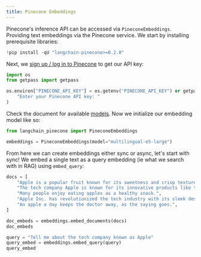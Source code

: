 ```yaml
---
title: Pinecone Embeddings
---
```


Pinecone's inference API can be accessed via `PineconeEmbeddings`. Providing text embeddings via the Pinecone service. We start by installing prerequisite libraries:

```python
!pip install -qU "langchain-pinecone>=0.2.0"
```

Next, we [sign up / log in to Pinecone](https://app.pinecone.io) to get our API key:

```python
import os
from getpass import getpass

os.environ["PINECONE_API_KEY"] = os.getenv("PINECONE_API_KEY") or getpass(
    "Enter your Pinecone API key: "
)
```

Check the document for available [models](https://docs.pinecone.io/models/overview). Now we initialize our embedding model like so:

```python
from langchain_pinecone import PineconeEmbeddings

embeddings = PineconeEmbeddings(model="multilingual-e5-large")
```

From here we can create embeddings either sync or async, let's start with sync! We embed a single text as a query embedding (ie what we search with in RAG) using `embed_query`:

```python
docs = [
    "Apple is a popular fruit known for its sweetness and crisp texture.",
    "The tech company Apple is known for its innovative products like the iPhone.",
    "Many people enjoy eating apples as a healthy snack.",
    "Apple Inc. has revolutionized the tech industry with its sleek designs and user-friendly interfaces.",
    "An apple a day keeps the doctor away, as the saying goes.",
]
```

```python
doc_embeds = embeddings.embed_documents(docs)
doc_embeds
```

```python
query = "Tell me about the tech company known as Apple"
query_embed = embeddings.embed_query(query)
query_embed
```
